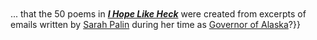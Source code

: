 <article id="32195488" title=Talk:I Hope Like Heck>
	<talkpage id="32195488" title="Talk:I Hope Like Heck">
{{WikiProjectBannerShell|1=
{{WikiProject Books|class=start|importance=low}}
{{WikiProject Alaska|class=start|importance=low}}
{{WikiProject Poetry|class=start|importance=low}}
}}

{{dyktalk|29 June|2011|{{*mp}}... that the 50 poems in '''''[[I Hope Like Heck]]''''' were created from excerpts of emails written by [[Sarah Palin]] during her time as [[Governor of Alaska]]?}}
	</talkpage>
</article>